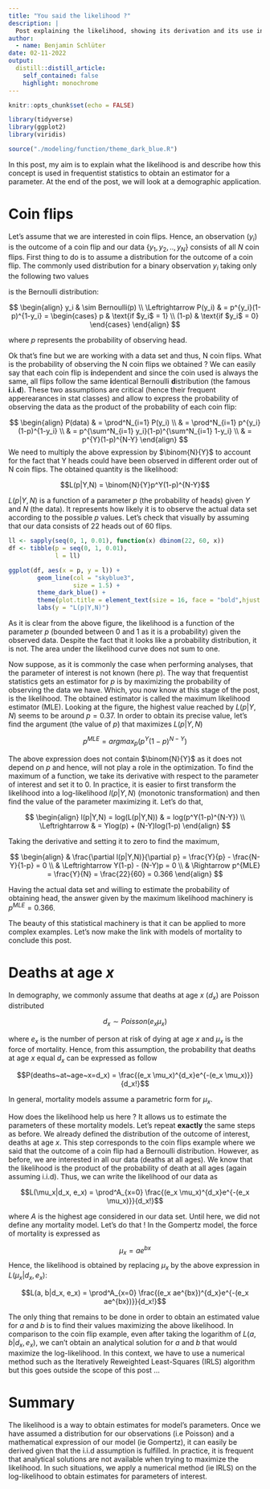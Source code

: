 ```yaml
---
title: "You said the likelihood ?"
description: |
  Post explaining the likelihood, showing its derivation and its use in a demographic context. 
author:
  - name: Benjamin Schlüter
date: 02-11-2022
output:
  distill::distill_article:
    self_contained: false
    highlight: monochrome
---
```


```r
knitr::opts_chunk$set(echo = FALSE)
```

```r
library(tidyverse)
library(ggplot2)
library(viridis)

source("./modeling/function/theme_dark_blue.R")
```


In this post, my aim is to explain what the likelihood is and describe how this concept is used in frequentist statistics to obtain an estimator for a parameter. At the end of the post, we will look at a demographic application.

# Coin flips

Let's assume that we are interested in coin flips. Hence, an observation ($y_i$) is the outcome of a coin flip and our data $\{y_1, y_2, .., y_N\}$ consists of all $N$ coin flips. First thing to do is to assume a distribution for the outcome of a coin flip. The commonly used distribution for a binary observation $y_i$ taking only the following two values

\begin{equation}
  y_{i} =
    \begin{cases}
      1 & \text{if head}\\
      0 & \text{if tail}
    \end{cases}       
\end{equation}

is the Bernoulli distribution:

$$
\begin{align}
y_i & \sim Bernoulli(p) \\
\Leftrightarrow P(y_i) &  = p^{y_i}(1-p)^{1-y_i} = \begin{cases} 
p & \text{if $y_i$ = 1} \\
(1-p) & \text{if $y_i$ = 0} \end{cases}
\end{align}
$$

where $p$ represents the probability of observing head.


Ok that's fine but we are working with a data set and thus, N coin flips. What is the probability of observing the N coin flips we obtained ? We can easily say that each coin flip is **i**ndependent and since the coin used is always the same, all flips follow the same **i**dentical Bernoulli **d**istribution (the famous **i.i.d**). These two assumptions are critical (hence their frequent apperearances in stat classes) and allow to express the probability of observing the data as the product of the probability of each coin flip:

$$
\begin{align}
P(data) & = \prod^N_{i=1} P(y_i) \\
& = \prod^N_{i=1} p^{y_i}(1-p)^{1-y_i} \\
& = p^{\sum^N_{i=1} y_i}(1-p)^{\sum^N_{i=1} 1-y_i} \\
& = p^{Y}(1-p)^{N-Y} 
\end{align}
$$
We need to multiply the above expression by $\binom{N}{Y}$ to account for the fact that Y heads could have been observed in different order out of N coin flips. The obtained quantity is the likelihood: 

$$L(p|Y,N) = \binom{N}{Y}p^Y(1-p)^{N-Y}$$

$L(p|Y,N)$ is a function of a parameter $p$ (the probability of heads) given $Y$ and $N$ (the  data). It represents how likely it is to observe the actual data set according to the possible $p$ values. Let's check that visually by assuming that our data consists of 22 heads out of 60 flips.


```r
ll <- sapply(seq(0, 1, 0.01), function(x) dbinom(22, 60, x))
df <- tibble(p = seq(0, 1, 0.01),
             l = ll)

ggplot(df, aes(x = p, y = l)) +
        geom_line(col = "skyblue3",
                  size = 1.5) +
        theme_dark_blue() +
        theme(plot.title = element_text(size = 16, face = "bold",hjust = 0.5)) +
        labs(y = "L(p|Y,N)")
```

As it is clear from the above figure, the likelihood is a function of the parameter $p$ (bounded between 0 and 1 as it is a probability) given the observed data. Despite the fact that it looks like a probability distribution, it is not. The area under the likelihood curve does not sum to one.

Now suppose, as it is commonly the case when performing analyses, that the parameter of interest is not known (here $p$). The way that frequentist statistics gets an estimator for $p$ is by maximizing the probability of observing the data we have. Which, you now know at this stage of the post, is the likelihood. The obtained estimator is called the maximum likelihood estimator (MLE). Looking at the figure, the highest value reached by $L(p|Y,N)$ seems to be around $p=0.37$. In order to obtain its precise value, let's find the argument (the value of $p$) that maximizes $L(p|Y,N)$

$$p^{MLE} = argmax_p(p^Y(1-p)^{N-Y})$$

The above expression does not contain $\binom{N}{Y}$ as it does not depend on $p$ and hence, will not play a role in the optimization. To find the maximum of a function, we take its derivative with respect to the parameter of interest and set it to 0. In practice, it is easier to first transform the likelihood into a log-likelihood $l(p|Y,N)$ (monotonic transformation) and then find the value of the parameter maximizing it. Let's do that,


$$
\begin{align}
l(p|Y,N) = log(L(p|Y,N)) & = log(p^Y(1-p)^{N-Y}) \\
\Leftrightarrow  & = Ylog(p) + (N-Y)log(1-p) 
\end{align}
$$

Taking the derivative and setting it to zero to find the maximum,

$$
\begin{align}
& \frac{\partial l(p|Y,N)}{\partial p} = \frac{Y}{p} - \frac{N-Y}{1-p} = 0 \\
& \Leftrightarrow Y(1-p) - (N-Y)p = 0 \\
& \Rightarrow p^{MLE} = \frac{Y}{N} = \frac{22}{60} = 0.366
\end{align}
$$

Having the actual data set and willing to estimate the probability of obtaining head, the answer given by the maximum likelihood machinery is $p^{MLE}=0.366$.

The beauty of this statistical machinery is that it can be applied to more complex examples. Let's now make the link with models of mortality to conclude this post. 




# Deaths at age $x$

In demography, we commonly assume that deaths at age $x$ ($d_x$) are Poisson distributed

$$d_x \sim Poisson(e_x \mu_x)$$

where $e_x$ is the number of person at risk of dying at age $x$ and $\mu_x$ is the force of mortality. Hence, from this assumption, the probability that deaths at age $x$ equal $d_x$ can be expressed as follow

$$P(deaths~at~age~x=d_x) = \frac{(e_x \mu_x)^{d_x}e^{-(e_x \mu_x)}}{d_x!}$$


In general, mortality models assume a parametric form for $\mu_x$. 

How does the likelihood help us here ? It allows us to estimate the parameters of these mortality models. Let's repeat **exactly** the same steps as before. We already defined the distribution of the outcome of interest, deaths at age $x$. This step corresponds to the coin flips example where we said that the outcome of a coin flip had a Bernoulli distribution. However, as before, we are interested in all our data (deaths at all ages). We know that the likelihood is the product of the probability of death at all ages (again assuming i.i.d). Thus, we can write the likelihood of our data as

$$L(\mu_x|d_x, e_x) = \prod^A_{x=0} \frac{(e_x \mu_x)^{d_x}e^{-(e_x \mu_x)}}{d_x!}$$

where $A$ is the highest age considered in our data set. Until here, we did not define any mortality model. Let's do that ! In the Gompertz model, the force of mortality is expressed as

$$\mu_x = ae^{bx}$$
Hence, the likelihood is obtained by replacing $\mu_x$ by the above expression in $L(\mu_x|d_x, e_x)$:

$$L(a, b|d_x, e_x) = \prod^A_{x=0} \frac{(e_x ae^{bx})^{d_x}e^{-(e_x ae^{bx})}}{d_x!}$$

The only thing that remains to be done in order to obtain an estimated value for $a$ and $b$ is to find their values maximizing the above likelihood. In comparison to the coin flip example, even after taking the logarithm of $L(a, b|d_x, e_x)$, we can't obtain an analytical solution for $a$ and $b$ that would maximize the log-likelihood. In this context, we have to use a numerical method such as the Iteratively Reweighted Least-Squares (IRLS) algorithm but this goes outside the scope of this post ...



# Summary

The likelihood is a way to obtain estimates for model's parameters. Once we have assumed a distribution for our observations (i.e Poisson) and a mathematical expression of our model (ie Gompertz), it can easily be derived given that the i.i.d assumption is fulfilled. In practice, it is frequent that analytical solutions are not available when trying to maximize the likelihood.  In such situations, we apply a numerical method (ie IRLS) on the log-likelihood to obtain estimates for parameters of interest.